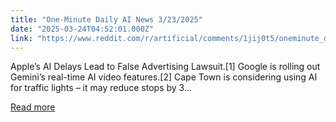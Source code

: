 ```yaml
---
title: "One-Minute Daily AI News 3/23/2025"
date: "2025-03-24T04:52:01.000Z"
link: "https://www.reddit.com/r/artificial/comments/1jij0t5/oneminute_daily_ai_news_3232025/"
---
```


Apple’s AI Delays Lead to False Advertising Lawsuit.[1]
 Google is rolling out Gemini’s real-time AI video features.[2]
 Cape Town is considering using AI for traffic lights – it may reduce stops by 3...

[Read more](https://www.reddit.com/r/artificial/comments/1jij0t5/oneminute_daily_ai_news_3232025/)
